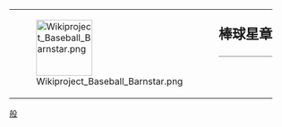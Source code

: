 {| style="border: 1px solid {{{border|gray}}}; background-color: {{{color|#fdffe7}}};"
|rowspan="2" valign="middle" | [[File:Wikiproject Baseball Barnstar.png|100px]]
|rowspan="2" |
|style="font-size: x-large; padding: 0; vertical-align: middle; height: 1.1em;" | '''棒球星章'''
|-
|style="vertical-align: middle; border-top: 1px solid gray;" | {{{1}}}
|}

<noinclude>
[[Category:維基星章模板|般]]
</noinclude>